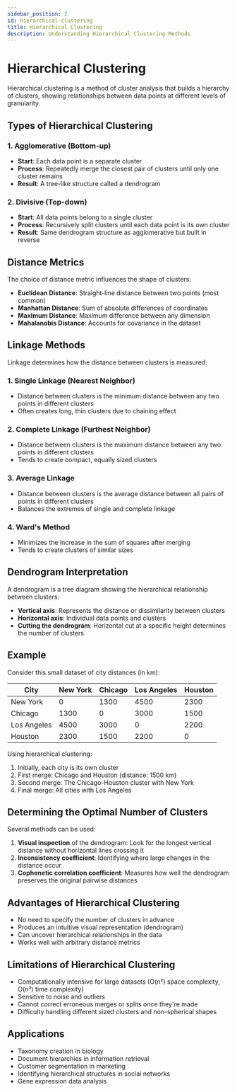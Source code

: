 ```yaml
---
sidebar_position: 2
id: hierarchical-clustering
title: Hierarchical Clustering
description: Understanding Hierarchical Clustering Methods
---
```


# Hierarchical Clustering

Hierarchical clustering is a method of cluster analysis that builds a hierarchy of clusters, showing relationships between data points at different levels of granularity.

## Types of Hierarchical Clustering

### 1. Agglomerative (Bottom-up)
- **Start**: Each data point is a separate cluster
- **Process**: Repeatedly merge the closest pair of clusters until only one cluster remains
- **Result**: A tree-like structure called a dendrogram

### 2. Divisive (Top-down)
- **Start**: All data points belong to a single cluster
- **Process**: Recursively split clusters until each data point is its own cluster
- **Result**: Same dendrogram structure as agglomerative but built in reverse

## Distance Metrics

The choice of distance metric influences the shape of clusters:

- **Euclidean Distance**: Straight-line distance between two points (most common)
- **Manhattan Distance**: Sum of absolute differences of coordinates
- **Maximum Distance**: Maximum difference between any dimension
- **Mahalanobis Distance**: Accounts for covariance in the dataset

## Linkage Methods

Linkage determines how the distance between clusters is measured:

### 1. Single Linkage (Nearest Neighbor)
- Distance between clusters is the minimum distance between any two points in different clusters
- Often creates long, thin clusters due to chaining effect

### 2. Complete Linkage (Furthest Neighbor)
- Distance between clusters is the maximum distance between any two points in different clusters
- Tends to create compact, equally sized clusters

### 3. Average Linkage
- Distance between clusters is the average distance between all pairs of points in different clusters
- Balances the extremes of single and complete linkage

### 4. Ward's Method
- Minimizes the increase in the sum of squares after merging
- Tends to create clusters of similar sizes

## Dendrogram Interpretation

A dendrogram is a tree diagram showing the hierarchical relationship between clusters:

- **Vertical axis**: Represents the distance or dissimilarity between clusters
- **Horizontal axis**: Individual data points and clusters
- **Cutting the dendrogram**: Horizontal cut at a specific height determines the number of clusters

## Example

Consider this small dataset of city distances (in km):

| City   | New York | Chicago | Los Angeles | Houston |
|--------|----------|---------|-------------|---------|
| New York | 0        | 1300    | 4500       | 2300    |
| Chicago  | 1300     | 0       | 3000       | 1500    |
| Los Angeles | 4500  | 3000    | 0          | 2200    |
| Houston | 2300     | 1500    | 2200       | 0       |

Using hierarchical clustering:
1. Initially, each city is its own cluster
2. First merge: Chicago and Houston (distance: 1500 km)
3. Second merge: The Chicago-Houston cluster with New York
4. Final merge: All cities with Los Angeles

## Determining the Optimal Number of Clusters

Several methods can be used:

1. **Visual inspection** of the dendrogram: Look for the longest vertical distance without horizontal lines crossing it
2. **Inconsistency coefficient**: Identifying where large changes in the distance occur
3. **Cophenetic correlation coefficient**: Measures how well the dendrogram preserves the original pairwise distances

## Advantages of Hierarchical Clustering

- No need to specify the number of clusters in advance
- Produces an intuitive visual representation (dendrogram)
- Can uncover hierarchical relationships in the data
- Works well with arbitrary distance metrics

## Limitations of Hierarchical Clustering

- Computationally intensive for large datasets (O(n²) space complexity, O(n³) time complexity)
- Sensitive to noise and outliers
- Cannot correct erroneous merges or splits once they're made
- Difficulty handling different sized clusters and non-spherical shapes

## Applications

- Taxonomy creation in biology
- Document hierarchies in information retrieval
- Customer segmentation in marketing
- Identifying hierarchical structures in social networks
- Gene expression data analysis
